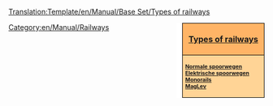 <noinclude>[[Translation:Template/en/Manual/Base Set/Types of railways]]</noinclude><noinclude></noinclude><div style="float:right; padding-left:12px; background:#ffffff;">
<div style="width:150px; border:1px solid #000000; background:#ffb466; padding:5px; -moz-border-radius-topleft:5px; -moz-border-radius-topright:5px; font-size: 12pt;">
<center><strong><font size="3">[[en/Manual/Base Set/Types of railway|Types of railways]]</font></strong></center>
</div>
<div style="width:150px;  border:1px solid black; border-top-width: 0px; background:#ffd496; padding:5px; -moz-border-radius-bottomleft:5px; -moz-border-radius-bottomright:8px; font-size: 8pt;">
<strong>
[[nl/Manual/Base Set/Spoorwegen|Normale spoorwegen]]<br/>
[[nl/Manual/Base Set/Geëlektrificeerde spoorwegen|Elektrische spoorwegen]]<br/>
[[nl/Manual/Base Set/Monorail|Monorails]]<br/>
[[nl/Manual/Base Set/MagLev|MagLev]]
</strong>
</div>
</div>
<includeonly>[[Category:en/Manual/Railways]]</includeonly>